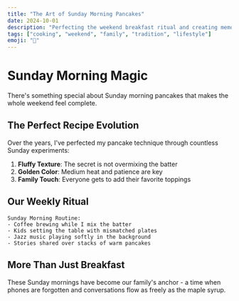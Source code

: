 ```yaml
---
title: "The Art of Sunday Morning Pancakes"
date: 2024-10-01
description: "Perfecting the weekend breakfast ritual and creating memories in the kitchen."
tags: ["cooking", "weekend", "family", "tradition", "lifestyle"]
emoji: "🥞"
---
```


# Sunday Morning Magic

There's something special about Sunday morning pancakes that makes the whole weekend feel complete.

## The Perfect Recipe Evolution

Over the years, I've perfected my pancake technique through countless Sunday experiments:

1. **Fluffy Texture**: The secret is not overmixing the batter
2. **Golden Color**: Medium heat and patience are key
3. **Family Touch**: Everyone gets to add their favorite toppings

## Our Weekly Ritual

```
Sunday Morning Routine:
- Coffee brewing while I mix the batter
- Kids setting the table with mismatched plates
- Jazz music playing softly in the background
- Stories shared over stacks of warm pancakes
```

## More Than Just Breakfast

These Sunday mornings have become our family's anchor - a time when phones are forgotten and conversations flow as freely as the maple syrup.